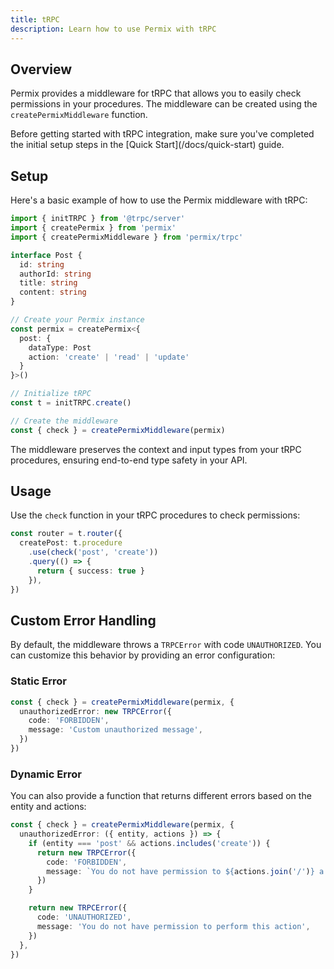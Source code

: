 ```yaml
---
title: tRPC
description: Learn how to use Permix with tRPC
---
```


## Overview

Permix provides a middleware for tRPC that allows you to easily check permissions in your procedures. The middleware can be created using the `createPermixMiddleware` function.

<Callout>
Before getting started with tRPC integration, make sure you've completed the initial setup steps in the [Quick Start](/docs/quick-start) guide.
</Callout>

<Steps>

<Step>

## Setup

Here's a basic example of how to use the Permix middleware with tRPC:

```ts twoslash
import { initTRPC } from '@trpc/server'
import { createPermix } from 'permix'
import { createPermixMiddleware } from 'permix/trpc'

interface Post {
  id: string
  authorId: string
  title: string
  content: string
}

// Create your Permix instance
const permix = createPermix<{
  post: {
    dataType: Post
    action: 'create' | 'read' | 'update'
  }
}>()

// Initialize tRPC
const t = initTRPC.create()

// Create the middleware
const { check } = createPermixMiddleware(permix)
```

<Callout>
The middleware preserves the context and input types from your tRPC procedures, ensuring end-to-end type safety in your API.
</Callout>

</Step>

<Step>

## Usage

Use the `check` function in your tRPC procedures to check permissions:

```ts
const router = t.router({
  createPost: t.procedure
    .use(check('post', 'create'))
    .query(() => {
      return { success: true }
    }),
})
```

</Step>

</Steps>

## Custom Error Handling

By default, the middleware throws a `TRPCError` with code `UNAUTHORIZED`. You can customize this behavior by providing an error configuration:

### Static Error

```ts
const { check } = createPermixMiddleware(permix, {
  unauthorizedError: new TRPCError({
    code: 'FORBIDDEN',
    message: 'Custom unauthorized message',
  })
})
```

### Dynamic Error

You can also provide a function that returns different errors based on the entity and actions:

```ts
const { check } = createPermixMiddleware(permix, {
  unauthorizedError: ({ entity, actions }) => {
    if (entity === 'post' && actions.includes('create')) {
      return new TRPCError({
        code: 'FORBIDDEN',
        message: `You do not have permission to ${actions.join('/')} a ${entity}`,
      })
    }

    return new TRPCError({
      code: 'UNAUTHORIZED',
      message: 'You do not have permission to perform this action',
    })
  },
})
```
